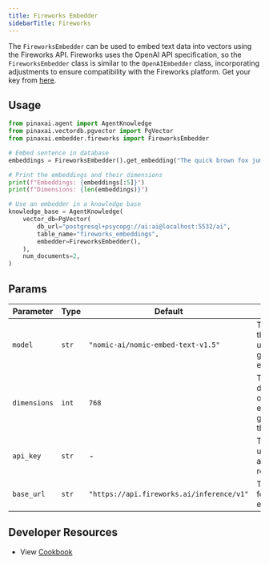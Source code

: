 ```yaml
---
title: Fireworks Embedder
sidebarTitle: Fireworks
---
```


The `FireworksEmbedder` can be used to embed text data into vectors using the Fireworks API. Fireworks uses the OpenAI API specification, so the `FireworksEmbedder` class is similar to the `OpenAIEmbedder` class, incorporating adjustments to ensure compatibility with the Fireworks platform. Get your key from [here](https://fireworks.ai/account/api-keys).

## Usage

```python cookbook/embedders/fireworks_embedder.py
from pinaxai.agent import AgentKnowledge
from pinaxai.vectordb.pgvector import PgVector
from pinaxai.embedder.fireworks import FireworksEmbedder

# Embed sentence in database
embeddings = FireworksEmbedder().get_embedding("The quick brown fox jumps over the lazy dog.")

# Print the embeddings and their dimensions
print(f"Embeddings: {embeddings[:5]}")
print(f"Dimensions: {len(embeddings)}")

# Use an embedder in a knowledge base
knowledge_base = AgentKnowledge(
    vector_db=PgVector(
        db_url="postgresql+psycopg://ai:ai@localhost:5532/ai",
        table_name="fireworks_embeddings",
        embedder=FireworksEmbedder(),
    ),
    num_documents=2,
)
```

## Params

| Parameter    | Type  | Default                                   | Description                                                  |
| ------------ | ----- | ----------------------------------------- | ------------------------------------------------------------ |
| `model`      | `str` | `"nomic-ai/nomic-embed-text-v1.5"`        | The name of the model used for generating embeddings.        |
| `dimensions` | `int` | `768`                                     | The dimensionality of the embeddings generated by the model. |
| `api_key`    | `str` | -                                         | The API key used for authenticating requests.                |
| `base_url`   | `str` | `"https://api.fireworks.ai/inference/v1"` | The base URL for the API endpoint.                           |

## Developer Resources
- View [Cookbook](https://github.com/Pinax-Labs/pinaxai/blob/main/cookbook/agent_concepts/knowledge/embedders/fireworks_embedder.py)
